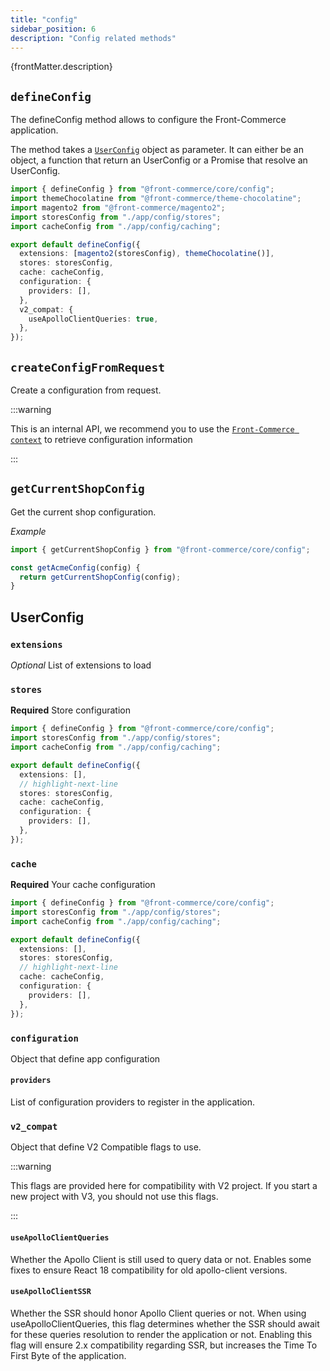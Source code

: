 ```yaml
---
title: "config"
sidebar_position: 6
description: "Config related methods"
---
```


<p>{frontMatter.description}</p>

## `defineConfig`

The defineConfig method allows to configure the Front-Commerce application.

The method takes a [`UserConfig`](#userconfig) object as parameter. It can
either be an object, a function that return an UserConfig or a Promise that
resolve an UserConfig.

```ts title="front-commerce.config.ts"
import { defineConfig } from "@front-commerce/core/config";
import themeChocolatine from "@front-commerce/theme-chocolatine";
import magento2 from "@front-commerce/magento2";
import storesConfig from "./app/config/stores";
import cacheConfig from "./app/config/caching";

export default defineConfig({
  extensions: [magento2(storesConfig), themeChocolatine()],
  stores: storesConfig,
  cache: cacheConfig,
  configuration: {
    providers: [],
  },
  v2_compat: {
    useApolloClientQueries: true,
  },
});
```

## `createConfigFromRequest`

Create a configuration from request.

:::warning

This is an internal API, we recommend you to use the
[`Front-Commerce context`](#) to retrieve configuration information

:::

## `getCurrentShopConfig`

Get the current shop configuration.

_Example_

```ts
import { getCurrentShopConfig } from "@front-commerce/core/config";

const getAcmeConfig(config) {
  return getCurrentShopConfig(config);
}

```

## UserConfig

### `extensions`

_Optional_ List of extensions to load

### `stores`

**Required** Store configuration

```ts
import { defineConfig } from "@front-commerce/core/config";
import storesConfig from "./app/config/stores";
import cacheConfig from "./app/config/caching";

export default defineConfig({
  extensions: [],
  // highlight-next-line
  stores: storesConfig,
  cache: cacheConfig,
  configuration: {
    providers: [],
  },
});
```

### `cache`

**Required** Your cache configuration

```ts
import { defineConfig } from "@front-commerce/core/config";
import storesConfig from "./app/config/stores";
import cacheConfig from "./app/config/caching";

export default defineConfig({
  extensions: [],
  stores: storesConfig,
  // highlight-next-line
  cache: cacheConfig,
  configuration: {
    providers: [],
  },
});
```

### `configuration`

Object that define app configuration

#### `providers`

List of configuration providers to register in the application.

### `v2_compat`

Object that define V2 Compatible flags to use.

:::warning

This flags are provided here for compatibility with V2 project. If you start a
new project with V3, you should not use this flags.

:::

#### `useApolloClientQueries`

Whether the Apollo Client is still used to query data or not. Enables some fixes
to ensure React 18 compatibility for old apollo-client versions.

#### `useApolloClientSSR`

Whether the SSR should honor Apollo Client queries or not. When using
useApolloClientQueries, this flag determines whether the SSR should await for
these queries resolution to render the application or not. Enabling this flag
will ensure 2.x compatibility regarding SSR, but increases the Time To First
Byte of the application.
